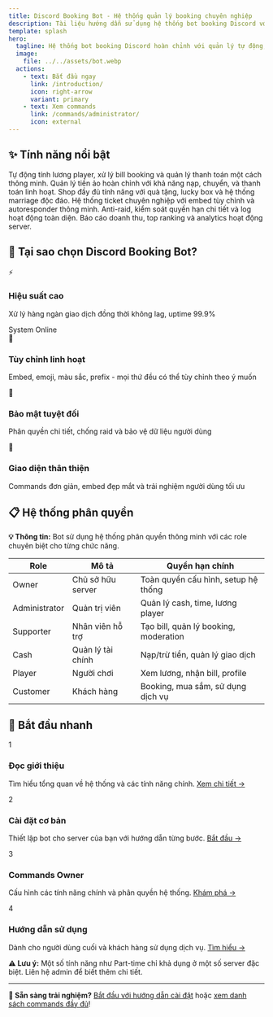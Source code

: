 ```yaml
---
title: Discord Booking Bot - Hệ thống quản lý booking chuyên nghiệp
description: Tài liệu hướng dẫn sử dụng hệ thống bot booking Discord với đầy đủ tính năng quản lý khách hàng, player, thanh toán và nhiều hơn nữa.
template: splash
hero:
  tagline: Hệ thống bot booking Discord hoàn chỉnh với quản lý tự động, thanh toán thông minh và trải nghiệm người dùng tuyệt vời!
  image:
    file: ../../assets/bot.webp
  actions:
    - text: Bắt đầu ngay
      link: /introduction/
      icon: right-arrow
      variant: primary
    - text: Xem commands
      link: /commands/administrator/
      icon: external
---
```



## ✨ Tính năng nổi bật

<CardGrid>
  <Card title="Quản lý tự động" icon="setting">
    Tự động tính lương player, xử lý bill booking và quản lý thanh toán một cách thông minh.
  </Card>
  <Card title="Hệ thống Cash" icon="information">
    Quản lý tiền ảo hoàn chỉnh với khả năng nạp, chuyển, và thanh toán linh hoạt.
  </Card>
  <Card title="Cửa hàng tích hợp" icon="open-book">
    Shop đầy đủ tính năng với quà tặng, lucky box và hệ thống marriage độc đáo.
  </Card>
  <Card title="Ticket & Support" icon="rocket">
    Hệ thống ticket chuyên nghiệp với embed tùy chỉnh và autoresponder thông minh.
  </Card>
  <Card title="Bảo mật cao cấp" icon="approve-check">
    Anti-raid, kiểm soát quyền hạn chi tiết và log hoạt động toàn diện.
  </Card>
  <Card title="Thống kê chi tiết" icon="bars">
    Báo cáo doanh thu, top ranking và analytics hoạt động server.
  </Card>
</CardGrid>

## 🚀 Tại sao chọn <span className="gradient-text">Discord Booking Bot</span>?

<div className="feature-grid">
  <div className="feature-card">
    <div className="icon-container">⚡</div>
    <h3>Hiệu suất cao</h3>
    <p>Xử lý hàng ngàn giao dịch đồng thời không lag, uptime 99.9%</p>
    <div className="status-indicator status-online">
      <span>System Online</span>
    </div>
  </div>
  
  <div className="feature-card">
    <div className="icon-container icon-container-secondary">🎨</div>
    <h3>Tùy chỉnh linh hoạt</h3>
    <p>Embed, emoji, màu sắc, prefix - mọi thứ đều có thể tùy chỉnh theo ý muốn</p>
  </div>
  
  <div className="feature-card">
    <div className="icon-container icon-container-warning">🔐</div>
    <h3>Bảo mật tuyệt đối</h3>
    <p>Phân quyền chi tiết, chống raid và bảo vệ dữ liệu người dùng</p>
  </div>
  
  <div className="feature-card">
    <div className="icon-container">📱</div>
    <h3>Giao diện thân thiện</h3>
    <p>Commands đơn giản, embed đẹp mắt và trải nghiệm người dùng tối ưu</p>
  </div>
</div>

## 📋 Hệ thống phân quyền

<div className="callout callout-info">
  <strong>💡 Thông tin:</strong> Bot sử dụng hệ thống phân quyền thông minh với các role chuyên biệt cho từng chức năng.
</div>

<div className="table-wrapper">
  <table className="permission-table">
    <thead>
      <tr>
        <th>Role</th>
        <th>Mô tả</th>
        <th>Quyền hạn chính</th>
      </tr>
    </thead>
    <tbody>
      <tr>
        <td data-label="Role"><span className="badge badge-owner">Owner</span></td>
        <td data-label="Mô tả">Chủ sở hữu server</td>
        <td data-label="Quyền hạn chính">Toàn quyền cấu hình, setup hệ thống</td>
      </tr>
      <tr>
        <td data-label="Role"><span className="badge badge-admin">Administrator</span></td>
        <td data-label="Mô tả">Quản trị viên</td>
        <td data-label="Quyền hạn chính">Quản lý cash, time, lương player</td>
      </tr>
      <tr>
        <td data-label="Role"><span className="badge badge-supporter">Supporter</span></td>
        <td data-label="Mô tả">Nhân viên hỗ trợ</td>
        <td data-label="Quyền hạn chính">Tạo bill, quản lý booking, moderation</td>
      </tr>
      <tr>
        <td data-label="Role"><span className="badge badge-cash">Cash</span></td>
        <td data-label="Mô tả">Quản lý tài chính</td>
        <td data-label="Quyền hạn chính">Nạp/trừ tiền, quản lý giao dịch</td>
      </tr>
      <tr>
        <td data-label="Role"><span className="badge badge-player">Player</span></td>
        <td data-label="Mô tả">Người chơi</td>
        <td data-label="Quyền hạn chính">Xem lương, nhận bill, profile</td>
      </tr>
      <tr>
        <td data-label="Role"><span className="badge badge-customer">Customer</span></td>
        <td data-label="Mô tả">Khách hàng</td>
        <td data-label="Quyền hạn chính">Booking, mua sắm, sử dụng dịch vụ</td>
      </tr>
    </tbody>
  </table>
</div>

## 🎯 Bắt đầu nhanh

<div className="steps">
  <div className="step">
    <div className="step-number">1</div>
    <div className="step-content">
      <h3>Đọc giới thiệu</h3>
      <p>Tìm hiểu tổng quan về hệ thống và các tính năng chính. <a href="/introduction/">Xem chi tiết →</a></p>
    </div>
  </div>
  
  <div className="step">
    <div className="step-number">2</div>
    <div className="step-content">
      <h3>Cài đặt cơ bản</h3>
      <p>Thiết lập bot cho server của bạn với hướng dẫn từng bước. <a href="/basic-setup/">Bắt đầu →</a></p>
    </div>
  </div>
  
  <div className="step">
    <div className="step-number">3</div>
    <div className="step-content">
      <h3>Commands Owner</h3>
      <p>Cấu hình các tính năng chính và phân quyền hệ thống. <a href="/commands/owner/">Khám phá →</a></p>
    </div>
  </div>
  
  <div className="step">
    <div className="step-number">4</div>
    <div className="step-content">
      <h3>Hướng dẫn sử dụng</h3>
      <p>Dành cho người dùng cuối và khách hàng sử dụng dịch vụ. <a href="/user/customer/">Tìm hiểu →</a></p>
    </div>
  </div>
</div>

<div className="callout callout-warning">
  <strong>⚠️ Lưu ý:</strong> Một số tính năng như Part-time chỉ khả dụng ở một số server đặc biệt. Liên hệ admin để biết thêm chi tiết.
</div>

---

**🌟 Sẵn sàng trải nghiệm?** [Bắt đầu với hướng dẫn cài đặt](/introduction/) hoặc [xem danh sách commands đầy đủ](/commands/administrator/)!
